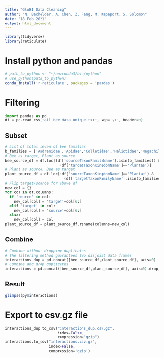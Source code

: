 ```yaml
---
title: "GloBI Data Cleaning"
author: "N. Bachelder, A. Chen, Z. Fang, M. Rapaport, S. Solomon"
date: "18 Feb 2021"
output: html_document
---
```

  
```r
library(tidyverse)
library(reticulate)
```

# Install python and pandas
```r
# path_to_python <- "~/anaconda3/bin/python"
# use_python(path_to_python)
conda_install('r-reticulate', packages = 'pandas')
```
# Filtering
```python
import pandas as pd
df = pd.read_csv("all_bee_data_unique.txt", sep='\t', header=0)
```

## Subset
```python
# List of total seven of bee families
b_families = ['Andrenidae','Apidae','Colletidae','Halictidae','Megachilidae','Melittidae','Stenotritidae']
# Bee as target, Plant as source
bee_source_df = df.loc[(df['sourceTaxonFamilyName'].isin(b_families)) &
                         (df['targetTaxonKingdomName']=='Plantae')]
# Plant as source, Bee as target
plant_source_df = df.loc[(df['sourceTaxonKingdomName']=='Plantae') &
                           (df['targetTaxonFamilyName'].isin(b_families))]
# Flip target/source for above df
new_col = {}
for col in df.columns:
  if 'source' in col:
    new_col[col] = 'target'+col[6:]
  elif 'target' in col:
    new_col[col] = 'source'+col[6:]
  else:
    new_col[col] = col
plant_source_df = plant_source_df.rename(columns=new_col)
```

## Combine
```python
# Combine without dropping duplicates
# The filtering method guarantees two disjoint data frames
interactions_dup = pd.concat([bee_source_df,plant_source_df], axis=0)
# Combine and drop duplicates
interactions = pd.concat([bee_source_df,plant_source_df], axis=0).drop_duplicates()
```

## Result
```r
glimpse(py$interactions)
```

# Export to csv.gz file
```python
interactions_dup.to_csv("interactions_dup.csv.gz", 
                        index=False, 
                        compression="gzip")
interactions.to_csv("interactions.csv.gz",
                    index=False,
                    compression='gzip')
```

